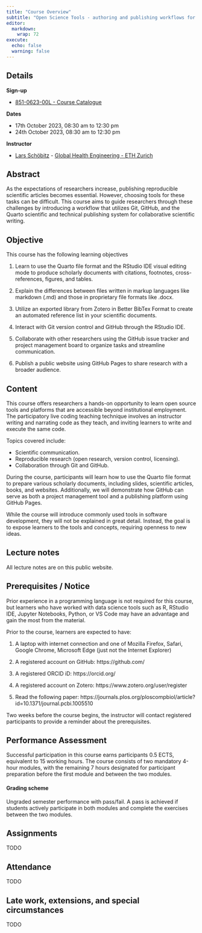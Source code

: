 ```yaml
---
title: "Course Overview"
subtitle: "Open Science Tools - authoring and publishing workflows for collaborative scientific writing"
editor: 
  markdown: 
    wrap: 72
execute: 
  echo: false
  warning: false
---
```


<script defer data-domain="ost-hs23.github.io/website" src="https://plausible.io/js/script.js"></script>

## Details

**Sign-up**

- [851-0623-00L - Course Catalogue](https://www.vorlesungen.ethz.ch/Vorlesungsverzeichnis/lerneinheit.view?lerneinheitId=174400&semkez=2023W&ansicht=LEHRVERANSTALTUNGEN&lang=en)

**Dates**

- 17th October 2023, 08:30 am to 12:30 pm
- 24th October 2023, 08:30 am to 12:30 pm

**Instructor**

- [Lars Schöbitz](https://ghe.ethz.ch/about/people/person-detail.MjkyODc2.TGlzdC80MTI2LC0xNDYwMDMwNTU3.html) - [Global Health Engineering - ETH Zurich](https://ghe.ethz.ch/)


## Abstract

As the expectations of researchers increase, publishing reproducible
scientific articles becomes essential. However, choosing tools for these
tasks can be difficult. This course aims to guide researchers through
these challenges by introducing a workflow that utilizes Git, GitHub,
and the Quarto scientific and technical publishing system for
collaborative scientific writing.

## Objective

This course has the following learning objectives

1.  Learn to use the Quarto file format and the RStudio IDE visual
    editing mode to produce scholarly documents with citations,
    footnotes, cross-references, figures, and tables.

2.  Explain the differences between files written in markup languages
    like markdown (.md) and those in proprietary file formats like
    .docx.

3.  Utilize an exported library from Zotero in Better BibTex Format to
    create an automated reference list in your scientific documents.

4.  Interact with Git version control and GitHub through the RStudio
    IDE.

5.  Collaborate with other researchers using the GitHub issue tracker
    and project management board to organize tasks and streamline
    communication.

6.  Publish a public website using GitHub Pages to share research with a
    broader audience.

## Content

This course offers researchers a hands-on opportunity to learn open
source tools and platforms that are accessible beyond institutional
employment. The participatory live coding teaching technique involves an
instructor writing and narrating code as they teach, and inviting
learners to write and execute the same code.

Topics covered include:

-   Scientific communication.
-   Reproducible research (open research, version control, licensing).
-   Collaboration through Git and GitHub.

During the course, participants will learn how to use the Quarto file
format to prepare various scholarly documents, including slides,
scientific articles, books, and websites. Additionally, we will
demonstrate how GitHub can serve as both a project management tool and a
publishing platform using GitHub Pages.

While the course will introduce commonly used tools in software
development, they will not be explained in great detail. Instead, the
goal is to expose learners to the tools and concepts, requiring openness
to new ideas.

## Lecture notes

All lecture notes are on this public website.

## Prerequisites / Notice

Prior experience in a programming language is not required for this
course, but learners who have worked with data science tools such as R,
RStudio IDE, Jupyter Notebooks, Python, or VS Code may have an advantage
and gain the most from the material.

Prior to the course, learners are expected to have:

1.  A laptop with internet connection and one of Mozilla Firefox,
    Safari, Google Chrome, Microsoft Edge (just not the Internet
    Explorer)

2.  A registered account on GitHub: https://github.com/

3.  A registered ORCID iD: https://orcid.org/

4.  A registered account on Zotero: https://www.zotero.org/user/register

5.  Read the following paper:
    https://journals.plos.org/ploscompbiol/article?id=10.1371/journal.pcbi.1005510

Two weeks before the course begins, the instructor will contact
registered participants to provide a reminder about the prerequisites.

## Performance Assessment

Successful participation in this course earns participants 0.5 ECTS,
equivalent to 15 working hours. The course consists of two mandatory
4-hour modules, with the remaining 7 hours designated for participant
preparation before the first module and between the two modules. 

#### Grading scheme

Ungraded semester performance with pass/fail. A pass is achieved if students actively participate in both modules and complete the exercises between the two modules. 

## Assignments

TODO

## Attendance

TODO

## Late work, extensions, and special circumstances

TODO
